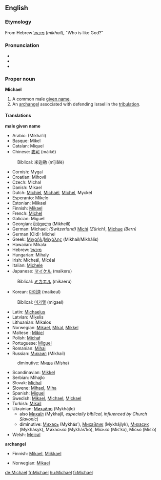 ==English==

{{rank|America|servant|doctor|995|Michael|fee|excellent|Peter}}


===Etymology===
From Hebrew [[מיכאל]] (''mikhail''), "Who is like God?"

===Pronunciation===
*{{AHD|mī'kəl}}
*{{IPA|/ˈmaɪkəl/}}
*{{SAMPA|/"maIk@l/}}

===Proper noun===
'''Michael'''

#A common male [[given name]].
#An [[archangel]] associated with defending Israel in the [[tribulation]].

====Translations====

'''male given name'''
{{top}}
*Arabic: {{ARchar|[[ميخائيل]]}} (Mikha’il)
*Basque: Mikel
*Catalan: Miquel
*Chinese: [[麥可]] (màikě)
:Biblical: 米迦勒 (mǐjiālè)
*Cornish: Mygal
*Croatian: Mihovil
*Czech: Michal
*Danish: Mikael
*Dutch: [[Michiel]], [[Michaël]], [[Michel]], Myckel
*Esperanto: Mikelo
*Estonian: Miikael
*Finnish: [[Mikael]]
*French: [[Michel]]
*Galician: Miguel
*Georgian: [[მიხეილი]] (Mikheili)
*German: Michael; ''(Switzerland)'' [[Michi]] ''(Zürich)'', [[Michue]] ''(Bern)''
*German (Old): Michel
*Greek: [[Μιχαήλ]]/[[Μιχάλης]] (Mikhaíl/Mikhális)
*Hawaiian: Mikala
*Hebrew: [[מיכאל]]
*Hungarian: Mihaly
*Irish: Mícheál, Mícéal
*Italian: [[Michele]] {{m}}
*Japanese: [[マイケル]] (maikeru)
:Biblical: [[ミカエル]] (mikaeru)
{{mid}}
*Korean: [[마이클]] (maikeul)
:Biblical: [[미가엘]] (migael)
*Latin: [[Michaelus]]
*Latvian: Miķelis
*Lithuanian: Mikalos
*Norwegian: [[Mikael]], [[Mikal]], [[Mikkel]]
*Maltese : [[Mikiel]]
*Polish: [[Michał]]
*Portuguese: [[Miguel]]
*Romanian: [[Mihai]]
*Russian: [[Михаил]] (Mikhaíl)
:diminutive: [[Миша]] (Mísha)
*Scandinavian: [[Mikkel]]
*Serbian: Mihajlo
*Slovak: [[Michal]]
*Slovene: [[Mihael]], [[Miha]]
*Spanish: [[Miguel]]
*Swedish: [[Mikael]], [[Michael]], [[Mickael]]
*Turkish: [[Mikail]]
*Ukrainian: [[Михайло]] (Mykhájlo)
**also [[Mихаїл]] (Mykhajíl, ''especially biblical, influenced by Church Slavonic'')
**diminutive: [[Михась]] (Мykhás’), [[Михайлик]] (Mykhájlyk), [[Михасик]] (Mykhásyk), Михасько (Mykhás’ko), Місько (Mís’ko), Місьо (Mís’o)
*Welsh: [[Meical]]
{{bottom}}

'''archangel'''
{{top}}
*Finnish: [[Mikael]], [[Miikkael]]
{{mid}}
*Norwegian: [[Mikael]]
{{bottom}}

[[de:Michael]]
[[fr:Michael]]
[[hu:Michael]]
[[fi:Michael]]